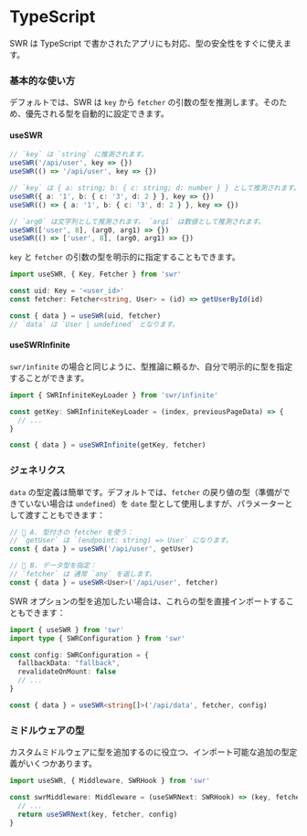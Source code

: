 # TypeScript

SWR は TypeScript で書かされたアプリにも対応、型の安全性をすぐに使えます。

### 基本的な使い方

デフォルトでは、SWR は `key` から `fetcher` の引数の型を推測します。そのため、優先される型を自動的に設定できます。

#### useSWR

```typescript
// `key` は `string` に推測されます。
useSWR('/api/user', key => {})
useSWR(() => '/api/user', key => {})

// `key` は { a: string; b: { c: string; d: number } } として推測されます。
useSWR({ a: '1', b: { c: '3', d: 2 } }, key => {})
useSWR(() => { a: '1', b: { c: '3', d: 2 } }, key => {})

// `arg0` は文字列として推測されます。 `arg1` は数値として推測されます。
useSWR(['user', 8], (arg0, arg1) => {})
useSWR(() => ['user', 8], (arg0, arg1) => {})
```

`key` と `fetcher` の引数の型を明示的に指定することもできます。

```typescript
import useSWR, { Key, Fetcher } from 'swr'

const uid: Key = '<user_id>'
const fetcher: Fetcher<string, User> = (id) => getUserById(id)

const { data } = useSWR(uid, fetcher)
// `data` は `User | undefined` となります。
```

#### useSWRInfinite

`swr/infinite` の場合と同じように、型推論に頼るか、自分で明示的に型を指定することができます。

```typescript
import { SWRInfiniteKeyLoader } from 'swr/infinite'

const getKey: SWRInfiniteKeyLoader = (index, previousPageData) => {
  // ...
}

const { data } = useSWRInfinite(getKey, fetcher)
```

### ジェネリクス

`data` の型定義は簡単です。デフォルトでは、`fetcher` の戻り値の型（準備ができていない場合は `undefined`）を `date` 型として使用しますが、パラメーターとして渡すこともできます：

```typescript
// 🔹 A. 型付きの fetcher を使う：
// `getUser` は `(endpoint: string) => User` になります。
const { data } = useSWR('/api/user', getUser)

// 🔹 B. データ型を指定：
// `fetcher` は 通常 `any` を返します。
const { data } = useSWR<User>('/api/user', fetcher)
```

SWR オプションの型を追加したい場合は、これらの型を直接インポートすることもできます：

```typescript
import { useSWR } from 'swr'
import type { SWRConfiguration } from 'swr'

const config: SWRConfiguration = {
  fallbackData: "fallback",
  revalidateOnMount: false
  // ...
}

const { data } = useSWR<string[]>('/api/data', fetcher, config)
```

### ミドルウェアの型

カスタムミドルウェアに型を追加するのに役立つ、インポート可能な追加の型定義がいくつかあります。

```typescript
import useSWR, { Middleware, SWRHook } from 'swr'

const swrMiddleware: Middleware = (useSWRNext: SWRHook) => (key, fetcher, config) => {
  // ...
  return useSWRNext(key, fetcher, config)
}
```
